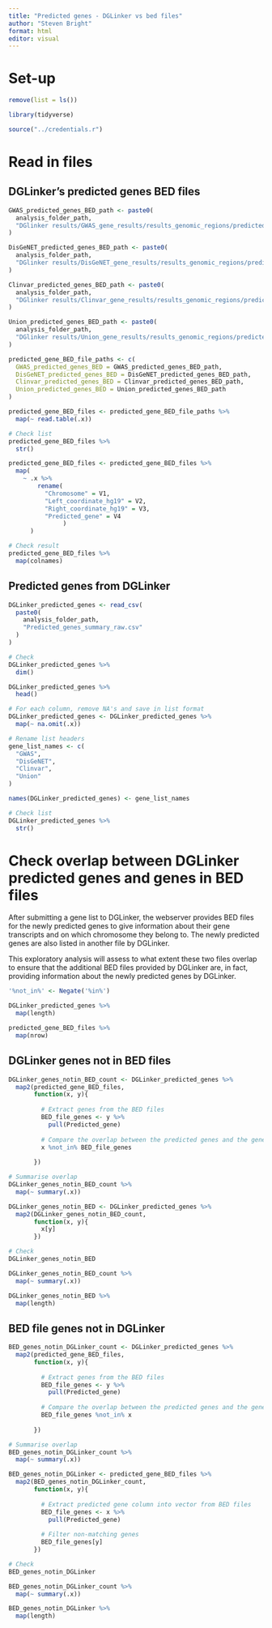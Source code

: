 ```yaml
---
title: "Predicted genes - DGLinker vs bed files"
author: "Steven Bright"
format: html
editor: visual
---
```


# Set-up

```r
remove(list = ls())
```

```r
library(tidyverse)
```

```r
source("../credentials.r")
```

# Read in files

## DGLinker's predicted genes BED files

```r
GWAS_predicted_genes_BED_path <- paste0(
  analysis_folder_path,
  "DGlinker results/GWAS_gene_results/results_genomic_regions/predicted_genes_hg19.bed"
)

DisGeNET_predicted_genes_BED_path <- paste0(
  analysis_folder_path,
  "DGlinker results/DisGeNET_gene_results/results_genomic_regions/predicted_genes_hg19.bed"
)

Clinvar_predicted_genes_BED_path <- paste0(
  analysis_folder_path,
  "DGlinker results/Clinvar_gene_results/results_genomic_regions/predicted_genes_hg19.bed"
)

Union_predicted_genes_BED_path <- paste0(
  analysis_folder_path,
  "DGlinker results/Union_gene_results/results_genomic_regions/predicted_genes_hg19.bed"
)
```

```r
predicted_gene_BED_file_paths <- c(
  GWAS_predicted_genes_BED = GWAS_predicted_genes_BED_path,
  DisGeNET_predicted_genes_BED = DisGeNET_predicted_genes_BED_path,
  Clinvar_predicted_genes_BED = Clinvar_predicted_genes_BED_path,
  Union_predicted_genes_BED = Union_predicted_genes_BED_path
)
```

```r
predicted_gene_BED_files <- predicted_gene_BED_file_paths %>% 
  map(~ read.table(.x))

# Check list
predicted_gene_BED_files %>% 
  str()
```

```r
predicted_gene_BED_files <- predicted_gene_BED_files %>% 
  map(
    ~ .x %>% 
        rename(
          "Chromosome" = V1,
          "Left_coordinate_hg19" = V2,
          "Right_coordinate_hg19" = V3,
          "Predicted_gene" = V4
               )
      )

# Check result
predicted_gene_BED_files %>% 
  map(colnames)
```

## Predicted genes from DGLinker

```r
DGLinker_predicted_genes <- read_csv(
  paste0(
    analysis_folder_path,
    "Predicted_genes_summary_raw.csv"
  )
)

# Check
DGLinker_predicted_genes %>% 
  dim()

DGLinker_predicted_genes %>% 
  head()
```

```r
# For each column, remove NA's and save in list format
DGLinker_predicted_genes <- DGLinker_predicted_genes %>% 
  map(~ na.omit(.x))

# Rename list headers
gene_list_names <- c(
  "GWAS",
  "DisGeNET",
  "Clinvar",
  "Union"
)

names(DGLinker_predicted_genes) <- gene_list_names

# Check list
DGLinker_predicted_genes %>% 
  str()
```

# Check overlap between DGLinker predicted genes and genes in BED files

After submitting a gene list to DGLinker, the webserver provides BED files for the newly predicted genes to give information about their gene transcripts and on which chromosome they belong to. The newly predicted genes are also listed in another file by DGLinker.

This exploratory analysis will assess to what extent these two files overlap to ensure that the additional BED files provided by DGLinker are, in fact, providing information about the newly predicted genes by DGLinker.

```r
'%not_in%' <- Negate('%in%')
```

```r
DGLinker_predicted_genes %>% 
  map(length)
```

```r
predicted_gene_BED_files %>% 
  map(nrow)
```

## DGLinker genes not in BED files

```r
DGLinker_genes_notin_BED_count <- DGLinker_predicted_genes %>% 
  map2(predicted_gene_BED_files,
       function(x, y){
         
         # Extract genes from the BED files
         BED_file_genes <- y %>% 
           pull(Predicted_gene)
         
         # Compare the overlap between the predicted genes and the genes in BED file
         x %not_in% BED_file_genes
         
       })

# Summarise overlap
DGLinker_genes_notin_BED_count %>% 
  map(~ summary(.x))
```

```r
DGLinker_genes_notin_BED <- DGLinker_predicted_genes %>% 
  map2(DGLinker_genes_notin_BED_count,
       function(x, y){
         x[y]
       })

# Check
DGLinker_genes_notin_BED
```

```r
DGLinker_genes_notin_BED_count %>% 
  map(~ summary(.x))

DGLinker_genes_notin_BED %>% 
  map(length)
```

## BED file genes not in DGLinker

```r
BED_genes_notin_DGLinker_count <- DGLinker_predicted_genes %>% 
  map2(predicted_gene_BED_files,
       function(x, y){
         
         # Extract genes from the BED files
         BED_file_genes <- y %>% 
           pull(Predicted_gene)
         
         # Compare the overlap between the predicted genes and the genes in BED file
         BED_file_genes %not_in% x
         
       })

# Summarise overlap
BED_genes_notin_DGLinker_count %>% 
  map(~ summary(.x))
```

```r
BED_genes_notin_DGLinker <- predicted_gene_BED_files %>% 
  map2(BED_genes_notin_DGLinker_count,
       function(x, y){
         
         # Extract predicted gene column into vector from BED files
         BED_file_genes <- x %>% 
           pull(Predicted_gene)
         
         # Filter non-matching genes
         BED_file_genes[y]
       })

# Check
BED_genes_notin_DGLinker
```

```r
BED_genes_notin_DGLinker_count %>% 
  map(~ summary(.x))

BED_genes_notin_DGLinker %>% 
  map(length)
```
